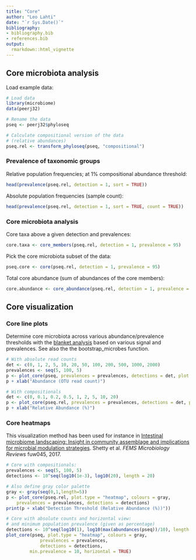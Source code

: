 ```yaml
---
title: "Core"
author: "Leo Lahti"
date: "`r Sys.Date()`"
bibliography: 
- bibliography.bib
- references.bib
output: 
  rmarkdown::html_vignette
---
```

<!--
  %\VignetteEngine{knitr::rmarkdown}
  %\VignetteIndexEntry{microbiome tutorial - core}
  %\usepackage[utf8]{inputenc}
  %\VignetteEncoding{UTF-8}  
-->

## Core microbiota analysis



Load example data:

```r
# Load data
library(microbiome)
data(peerj32)

# Rename the data
pseq <- peerj32$phyloseq

# Calculate compositional version of the data
# (relative abundances)
pseq.rel <- transform_phyloseq(pseq, "compositional")
```


### Prevalence of taxonomic groups

Relative population frequencies; at 1% compositional abundance threshold:

```r
head(prevalence(pseq.rel, detection = 1, sort = TRUE))
```


Absolute population frequencies (sample count):

```r
head(prevalence(pseq.rel, detection = 1, sort = TRUE, count = TRUE))
```



### Core microbiota analysis

Core taxa above a given detection and prevalences:

```r
core.taxa <- core_members(pseq.rel, detection = 1, prevalence = 95)
```


Pick the core microbiota subset of the data:

```r
pseq.core <- core(pseq.rel, detection = 1, prevalence = 95)
```


Total core abundance (sum of abundances of the core members):

```r
core.abundance <- core_abundance(pseq.rel, detection = 1, prevalence = 95)
```


## Core visualization

### Core line plots

Determine core microbiota across various abundance/prevalence
thresholds with the [blanket
analysis](http://onlinelibrary.wiley.com/doi/10.1111/j.1469-0691.2012.03855.x/abstract) based on various signal and prevalences. See also the the
bootstrap_microbes function.

```r
# With absolute read counts
det <- c(0, 1, 2, 5, 10, 20, 50, 100, 200, 500, 1000, 2000)
prevalences <- seq(5, 100, 5)
p <- plot_core(pseq, prevalences = prevalences, detections = det, plot.type = "lineplot")
p + xlab("Abundance (OTU read count)")

# With compositionals
det <- c(0, 0.1, 0.2, 0.5, 1, 2, 5, 10, 20)
p <- plot_core(pseq.rel, prevalences = prevalences, detections = det, plot.type = "lineplot")
p + xlab("Relative Abundance (%)")
```


### Core heatmaps

This visualization method has been used for instance in [Intestinal microbiome landscaping: Insight in community assemblage and implications for microbial modulation strategies](https://academic.oup.com/femsre/article/doi/10.1093/femsre/fuw045/2979411/Intestinal-microbiome-landscaping-insight-in#58802539). Shetty et al. _FEMS Microbiology Reviews_ fuw045, 2017.

```r
# Core with compositionals:
prevalences <- seq(5, 100, 5)
detections <- 10^seq(log10(1e-3), log10(20), length = 20)

# Also define gray color palette
gray <- gray(seq(0,1,length=5))
p <- plot_core(pseq.rel, plot.type = "heatmap", colours = gray,
    prevalences = prevalences, detections = detections) 
print(p + xlab("Detection Threshold (Relative Abundance (%))"))

# Core with absolute counts and horizontal view:
# and minimum population prevalence (given as percentage)
detections <- 10^seq(log10(1), log10(max(abundances(pseq))/10), length = 20)		 
plot_core(pseq, plot.type = "heatmap", colours = gray,
       		 prevalences = prevalences,
       		 detections = detections,
		 min.prevalence = 10, horizontal = TRUE)
```


